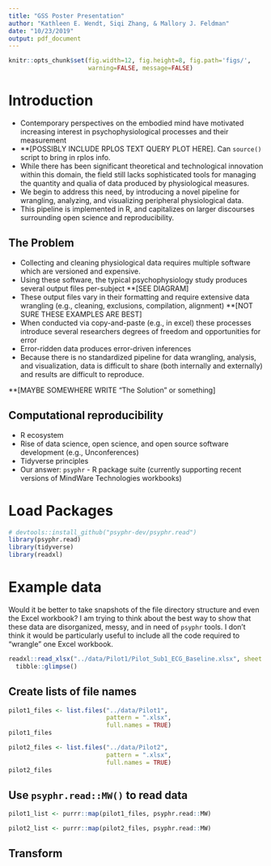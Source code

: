 ```yaml
---
title: "GSS Poster Presentation"
author: "Kathleen E. Wendt, Siqi Zhang, & Mallory J. Feldman"
date: "10/23/2019"
output: pdf_document
---
```


```r
knitr::opts_chunk$set(fig.width=12, fig.height=8, fig.path='figs/',
                      warning=FALSE, message=FALSE)
```

# Introduction

- Contemporary perspectives on the embodied mind have motivated increasing interest in psychophysiological processes and their measurement
- **[POSSIBLY INCLUDE RPLOS TEXT QUERY PLOT HERE]. Can `source()` script to bring in rplos info.
- While there has been significant theoretical and technological innovation within this domain, the field still lacks sophisticated tools for managing the quantity and qualia of data produced by physiological measures. 
- We begin to address this need, by introducing a novel pipeline for wrangling, analyzing, and visualizing peripheral physiological data.
- This pipeline is implemented in R, and capitalizes on larger discourses surrounding open science and reproducibility.

## The Problem

- Collecting and cleaning physiological data requires multiple software which are versioned and expensive.
- Using these software, the typical psychophysiology study produces several output files per-subject **[SEE DIAGRAM]
- These output files vary in their formatting and require extensive data wrangling (e.g., cleaning, exclusions, compilation, alignment) **[NOT SURE THESE EXAMPLES ARE BEST]
- When conducted via copy-and-paste (e.g., in excel) these processes introduce several researchers degrees of freedom and opportunities for error 
- Error-ridden data produces error-driven inferences 
- Because there is no standardized pipeline for data wrangling, analysis, and visualization, data is difficult to share (both internally and externally) and results are difficult to reproduce.

**[MAYBE SOMEWHERE WRITE "The Solution" or something]

## Computational reproducibility

- R ecosystem
- Rise of data science, open science, and open source software development (e.g., Unconferences)
- Tidyverse principles
- Our answer: `psyphr` - R package suite (currently supporting recent versions of MindWare Technologies workbooks)

# Load Packages

```r
# devtools::install_github("psyphr-dev/psyphr.read")
library(psyphr.read)
library(tidyverse)
library(readxl)
```

# Example data

Would it be better to take snapshots of the file directory structure and even the Excel workbook? I am trying to think about the best way to show that these data are disorganized, messy, and in need of `psyphr` tools. I don't think it would be particularly useful to include all the code required to "wrangle" one Excel workbook.

```r
readxl::read_xlsx("../data/Pilot1/Pilot_Sub1_ECG_Baseline.xlsx", sheet = 1) %>%
  tibble::glimpse()
```

## Create lists of file names

```r
pilot1_files <- list.files("../data/Pilot1",
                           pattern = ".xlsx",
                           full.names = TRUE)
pilot1_files
```

```r
pilot2_files <- list.files("../data/Pilot2",
                           pattern = ".xlsx",
                           full.names = TRUE)
pilot2_files
```

## Use `psyphr.read::MW()` to read data 

```r
pilot1_list <- purrr::map(pilot1_files, psyphr.read::MW)
```

```r
pilot2_list <- purrr::map(pilot2_files, psyphr.read::MW)
```

## Transform


